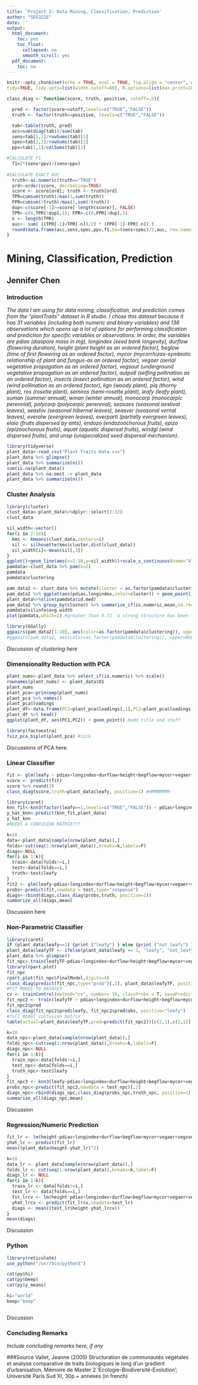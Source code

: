 ```yaml
---
title: 'Project 2: Data Mining, Classification, Prediction'
author: "SDS322E"
date: ''
output:
  html_document:
    toc: yes
    toc_float:
      collapsed: no
      smooth_scroll: yes
  pdf_document:
    toc: no
---
```


```r
knitr::opts_chunk$set(echo = TRUE, eval = TRUE, fig.align = "center", warning = F, message = F,
tidy=TRUE, tidy.opts=list(width.cutoff=60), R.options=list(max.print=100))

class_diag <- function(score, truth, positive, cutoff=.5){

  pred <- factor(score>cutoff,levels=c("TRUE","FALSE"))
  truth <- factor(truth==positive, levels=c("TRUE","FALSE"))

  tab<-table(truth, pred)
  acc=sum(diag(tab))/sum(tab)
  sens=tab[1,1]/rowSums(tab)[1]
  spec=tab[2,2]/rowSums(tab)[2]
  ppv=tab[1,1]/colSums(tab)[1]

#CALCULATE F1
  f1=2*(sens*ppv)/(sens+ppv)
  
#CALCULATE EXACT AUC
  truth<-as.numeric(truth=="TRUE")
  ord<-order(score, decreasing=TRUE)
  score <- score[ord]; truth <- truth[ord]
  TPR=cumsum(truth)/max(1,sum(truth))
  FPR=cumsum(!truth)/max(1,sum(!truth))
  dup<-c(score[-1]>=score[-length(score)], FALSE)
  TPR<-c(0,TPR[!dup],1); FPR<-c(0,FPR[!dup],1)
  n <- length(TPR)
  auc<- sum( ((TPR[-1]+TPR[-n])/2) * (FPR[-1]-FPR[-n]) )
  round(data.frame(acc,sens,spec,ppv,f1,ba=(sens+spec)/2,auc, row.names = "Metrics"),4)
}
```

# Mining, Classification, Prediction

## Jennifer Chen

### Introduction 

*The data I am using for data mining, classification, and prediction comes from the "plantTraits" dataset in R studio. I chose this dataset because it has 31 variables (including both numeric and binary variables) and 136 observations which opens up a lot of options for performing classification and prediction for specific variables or observations. 
In order, the variables are pdias (diaspore mass in mg), longindex (seed bank longevity), durflow (flowering duration), height (plant height as an ordered factor), beglow (time of first flowering as an ordered factor), mycor (mycorrhizas-symbiotic relationship of plant and fungus-as an ordered factor), vegaer (aerial vegetative propagation as an ordered factor), vegsout (underground vegetative propagation as an ordered factor), autpoll (selfing pollination as an ordered factor), insects (insect pollination as an ordered factor), wind (wind pollination as an ordered factor), lign (woody plant), piq (thorny plant), ros (rosette plant), semiros (semi-rosette plant), leafy (leafy plant), suman (summer annual), winan (winter annual), monocarp (monocarpic perennial), polycarp (polycarpic perennial), seasaes (seasonal aestival leaves), seashiv (seasonal hibernal leaves), seasver (seasonal vernal leaves), everalw (evergreen leaves), everparti (partially evergreen leaves), elaio (fruits dispersed by ants), endozo (endozoochorous fruits), epizo (epizoochorous fruits), aquat (aquatic dispersal fruits), windgl (wind dispersed fruits), and unsp (unspecialized seed dispersal mechanism).*

```R
library(tidyverse)
plant_data<-read_csv("Plant Traits Data.csv")
plant_data %>% glimpse()
plant_data %>% summarize(n())
sum(is.na(plant_data))
plant_data %>% na.omit -> plant_data
plant_data %>% summarize(n())
```

### Cluster Analysis

```R
library(cluster)
clust_data<-plant_data%>%dplyr::select(2:32)
clust_data

sil_width<-vector()
for(i in 2:10){  
  kms <- kmeans(clust_data,centers=i)
  sil <- silhouette(kms$cluster,dist(clust_data))
  sil_width[i]<-mean(sil[,3])
}
ggplot()+geom_line(aes(x=1:10,y=sil_width))+scale_x_continuous(name="k",breaks=1:10)
pamdata<-clust_data %>% pam(k=2)
pamdata
pamdata$clustering

pam_data2 <- clust_data %>% mutate(cluster = as.factor(pamdata$clustering))
pam_data2 %>% ggplot(aes(pdias,longindex,color=cluster)) + geom_point()
plant_data%>%slice(pamdata$id.med)
pam_data2 %>% group_by(cluster) %>% summarize_if(is.numeric,mean,na.rm=T)
pamdata$silinfo$avg.width
plot(pamdata,which=2) #greater than 0.71  a strong structure has been found

library(GGally)
ggpairs(pam_data2[1:10], aes(color=as.factor(pamdata$clustering)), upper=NULL)
#ggpairs(pam_data2, aes(color=as.factor(pamdata$clustering)), upper=NULL)
```

*Discussion of clustering here*
    
    
### Dimensionality Reduction with PCA

```R
plant_nums<-plant_data %>% select_if(is.numeric) %>% scale()
rownames(plant_nums) <- plant_data$X1
plant_nums
plant_pca<-princomp(plant_nums)
plant_pca %>% names()
plant_pca$loadings
plant_df<-data.frame(PC1=plant_pca$loadings[,1],PC2=plant_pca$loadings[,2])
plant_df %>% head()
ggplot(plant_df, aes(PC1,PC2)) + geom_point() #add title and stuff

library(factoextra)
fviz_pca_biplot(plant_pca) #sick
```

Discussions of PCA here. 

###  Linear Classifier

```R
fit <- glm(leafy ~ pdias+longindex+durflow+height+begflow+mycor+vegaer+vegsout+autopoll+insects, data=plant_data, family="binomial")
score <- predict(fit)
score %>% round(3)
class_diag(score,truth=plant_data$leafy, positive=1) #HMMMMMMM

library(caret)
knn_fit<-knn3(factor(leafy==1,levels=c("TRUE","FALSE")) ~ pdias+longindex+durflow+height+begflow+mycor+vegaer+vegsout+autopoll+insects, data=plant_data, k=5)
y_hat_knn<-predict(knn_fit,plant_data)
y_hat_knn
#NEEDS A CONFUSION MATRIX???
```

```R
k=10
data<-plant_data[sample(nrow(plant_data)),]
folds<-cut(seq(1:nrow(plant_data)),breaks=k,labels=F)
diags<-NULL
for(i in 1:k){
  train<-data[folds!=i,]
  test<-data[folds==i,]
  truth<-test$leafy
}
fit2 <- glm(leafy~pdias+longindex+durflow+height+begflow+mycor+vegaer+vegsout+autopoll+insects, data=train, family="binomial")
probs<-predict(fit,newdata = test,type="response")
diags<-rbind(diags,class_diag(probs,truth, positive=1))
summarize_all(diags,mean)
```

Discussion here

### Non-Parametric Classifier

```R
library(caret)
if (plant_data$leafy==1) {print ("leafy") } else {print ("not leafy") }
plant_data$leafyTF <- ifelse(plant_data$leafy == 1, "leafy", "not_leafy")
plant_data %>% glimpse()
fit_npc<-train(leafyTF~pdias+longindex+durflow+height+begflow+mycor+vegaer+vegsout+autopoll+insects, data=plant_data, method="rpart")
library(rpart.plot)
fit_npc
rpart.plot(fit_npc$finalModel,digits=4)
class_diag(predict(fit_npc,type="prob")[,2], plant_data$leafyTF, positive="leafy")
#FIT MODEL TO DATASET
cv <- trainControl(method="cv", number= 10, classProbs = T, savePredictions = T)
fit_npc2 <- train(leafyTF ~ pdias+longindex+durflow+height+begflow+mycor+vegaer+vegsout+autopoll+insects, data=plant_data, trControl=cv, method="rpart")
fit_npc2$pred
class_diag(fit_npc2$pred$leafy, fit_npc2$pred$obs, positive="leafy")
#full model confusion matrix
table(actual=plant_data$leafyTF,pred=predict(fit_npc2))[c(2,1),c(2,1)]
```

```R
k=10
data_npc<-plant_data[sample(nrow(plant_data)),]
folds_npc<-cut(seq(1:nrow(plant_data)),breaks=k,labels=F)
diags_npc<-NULL
for(i in 1:k){
  train_npc<-data[folds!=i,]
  test_npc<-data[folds==i,]
  truth_npc<-test$leafy
}
fit_npc3 <- knn3(leafy~pdias+longindex+durflow+height+begflow+mycor+vegaer+vegsout+autopoll+insects, data=train_npc)
probs_npc<-predict(fit_npc3,newdata = test_npc)[,2]
diags_npc<-rbind(diags_npc,class_diag(probs_npc,truth_npc, positive=1))
summarize_all(diags_npc,mean)
```

Discussion


### Regression/Numeric Prediction

```R
fit_lr <- lm(height~pdias+longindex+durflow+begflow+mycor+vegaer+vegsout+autopoll+insects,data=plant_data)
yhat_lr <- predict(fit_lr)
mean((plant_data$height-yhat_lr)^2)
```

```R
k=10
data_lr <- plant_data[sample(nrow(plant_data)),]
folds_lr <- cut(seq(1:nrow(plant_data)),breaks=k,label=F)
diags_lr <- NULL
for(i in 1:k){
  train_lr <- data[folds!=i,]
  test_lr <- data[folds==i,]
  fit_lrcv <- lm(height~pdias+longindex+durflow+begflow+mycor+vegaer+vegsout+autopoll+insects,data=train)
  yhat_lrcv <- predict(fit_lrcv,newdata=test_lr)
  diags <- mean((test_lr$height-yhat_lrcv))
}
mean(diags)
```

Discussion

### Python 

```R
library(reticulate)
use_python("/usr/bin/python3")

cat(py$hi)
cat(py$beep)
cat(py$y_means)
```

```python
hi="world"
beep="boop"
```


```python

```

Discussion

### Concluding Remarks

*Include concluding remarks here, if any*

###Source
Vallet, Jeanne (2005) Structuration de communautés végétales et analyse comparative de traits biologiques le long d'un gradient d'urbanisation. Mémoire de Master 2 'Ecologie-Biodiversité-Evolution'; Université Paris Sud XI, 30p.+ annexes (in french)



